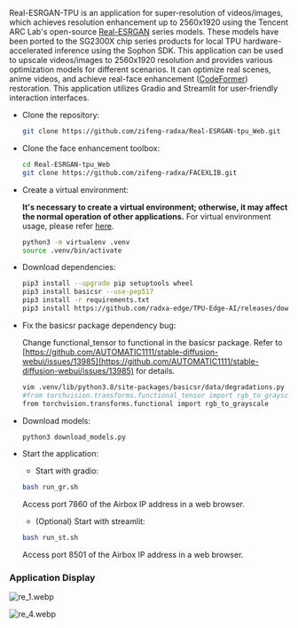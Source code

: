 Real-ESRGAN-TPU is an application for super-resolution of videos/images, which achieves resolution enhancement up to 2560x1920 using the Tencent ARC Lab's open-source [Real-ESRGAN](https://github.com/xinntao/Real-ESRGAN) series models. These models have been ported to the SG2300X chip series products for local TPU hardware-accelerated inference using the Sophon SDK. This application can be used to upscale videos/images to 2560x1920 resolution and provides various optimization models for different scenarios. It can optimize real scenes, anime videos, and achieve real-face enhancement ([CodeFormer](https://github.com/sczhou/CodeFormer)) restoration. This application utilizes Gradio and Streamlit for user-friendly interaction interfaces.

- Clone the repository:

  ```bash
  git clone https://github.com/zifeng-radxa/Real-ESRGAN-tpu_Web.git
  ```

- Clone the face enhancement toolbox:

  ```bash
  cd Real-ESRGAN-tpu_Web
  git clone https://github.com/zifeng-radxa/FACEXLIB.git
  ```

- Create a virtual environment:

  **It's necessary to create a virtual environment; otherwise, it may affect the normal operation of other applications.** For virtual environment usage, please refer [here](../ai-tools/virtualenv_usage).

  ```bash
  python3 -m virtualenv .venv
  source .venv/bin/activate
  ```

- Download dependencies:

  ```bash
  pip3 install --upgrade pip setuptools wheel
  pip3 install basicsr --use-pep517
  pip3 install -r requirements.txt
  pip3 install https://github.com/radxa-edge/TPU-Edge-AI/releases/download/v0.1.0/tpu_perf-1.2.31-py3-none-manylinux2014_aarch64.whl
  ```

- Fix the basicsr package dependency bug:

  Change functional_tensor to functional in the basicsr package. Refer to [https://github.com/AUTOMATIC1111/stable-diffusion-webui/issues/13985](https://github.com/AUTOMATIC1111/stable-diffusion-webui/issues/13985) for details.

  ```bash
  vim .venv/lib/python3.8/site-packages/basicsr/data/degradations.py
  #from torchvision.transforms.functional_tensor import rgb_to_grayscale
  from torchvision.transforms.functional import rgb_to_grayscale
  ```

- Download models:

  ```bash
  python3 download_models.py
  ```

- Start the application:

  - Start with gradio:

  ```bash
  bash run_gr.sh
  ```

  Access port 7860 of the Airbox IP address in a web browser.

  - (Optional) Start with streamlit:

  ```bash
  bash run_st.sh
  ```

  Access port 8501 of the Airbox IP address in a web browser.

### Application Display

![re_1.webp](/img/general-tutorial/tpu_ai/re_1.webp)

![re_4.webp](/img/general-tutorial/tpu_ai/re_4.webp)
